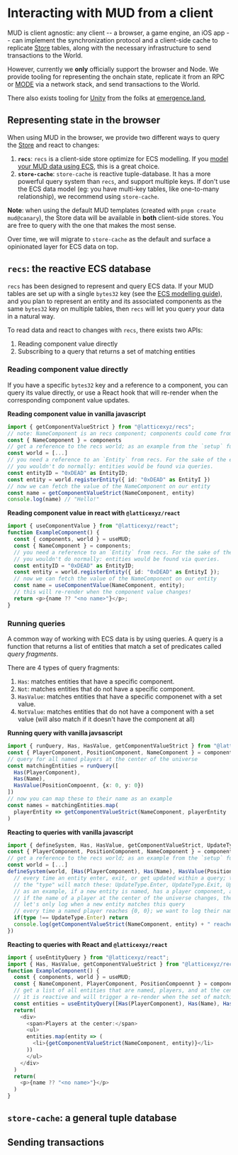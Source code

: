 # Interacting with MUD from a client

MUD is client agnostic: any client -- a browser, a game engine, an iOS app -- can implement the synchronization protocol and a client-side cache to replicate [Store](/store) tables, along with the necessary infrastructure to send transactions to the World.

However, currently we **only** officially support the browser and Node. We provide tooling for representing the onchain state, replicate it from an RPC or [MODE](/mode) via a network stack, and send transactions to the World.

There also exists tooling for [Unity](https://github.com/emergenceland/unimud) from the folks at [emergence.land](emergence.land),

## Representing state in the browser

When using MUD in the browser, we provide two different ways to query the [Store](/Store) and react to changes:

1. **`recs`**: `recs` is a client-side store optimize for ECS modelling. If you [model your MUD data using ECS](/ecs), this is a great choice.
2. **`store-cache`**: `store-cache` is reactive tuple-database. It has a more powerful query system than `recs`, and support multiple keys. If don't use the ECS data model (eg: you have multi-key tables, like one-to-many relationship), we recommend using `store-cache`.

**Note**: when using the default MUD templates (created with `pnpm create mud@canary`), the Store data will be available in **both** client-side stores. You are free to query with the one that makes the most sense.

Over time, we will migrate to `store-cache` as the default and surface a opinionated layer for ECS data on top.

## `recs`: the reactive ECS database

`recs` has been designed to represent and query ECS data.
If your MUD tables are set up with a single `bytes32` key (see the [ECS modelling guide](/ecs)), and you plan to represent an entity and its associated components as the same `bytes32` key on multiple tables, then `recs` will let you query your data in a natural way.

To read data and react to changes with `recs`, there exists two APIs:

1. Reading component value directly
2. Subscribing to a query that returns a set of matching entities

### Reading component value directly

If you have a specific `bytes32` key and a reference to a component, you can query its value directly, or use a React hook that will re-render when the corresponding component value updates.

**Reading component value in vanilla javascript**

```typescript
import { getComponentValueStrict } from "@latticexyz/recs";
// note: NameComponent is an recs component; components could come from the `setup` function of MUD.
const { NameComponent } = components
// get a reference to the recs world; as an example from the `setup` function of MUD.
const world = [...]
// you need a reference to an `Entity` from recs. For the sake of the example, let's say we know that the bytes32 key is "0xDEAD"
// you wouldn't do normally: entities would be found via queries.
const entityID = "0xDEAD" as EntityID;
const entity = world.registerEntity({ id: "0xDEAD" as EntityI })
// now we can fetch the value of the NameComponent on our entity
const name = getComponentValueStrict(NameComponent, entity)
console.log(name) // "Hello!"
```

**Reading component value in react with `@latticexyz/react`**

```typescript
import { useComponentValue } from "@latticexyz/react";
function ExampleComponent() {
  const { components, world } = useMUD;
  const { NameComponent } = components;
  // you need a reference to an `Entity` from recs. For the sake of the example, let's say we know that the bytes32 key is "0xDEAD"
  // you wouldn't do normally: entities would be found via queries.
  const entityID = "0xDEAD" as EntityID;
  const entity = world.registerEntity({ id: "0xDEAD" as EntityI });
  // now we can fetch the value of the NameComponent on our entity
  const name = useComponentValue(NameComponent, entity);
  // this will re-render when the component value changes!
  return <p>{name ?? "<no name>"}</p>;
}
```

### Running queries

A common way of working with ECS data is by using queries.
A query is a function that returns a list of entities that match a set of predicates called _query fragments_.

There are 4 types of query fragments:

1. `Has`: matches entities that have a specific component.
2. `Not`: matches entities that do not have a specific component.
3. `HasValue`: matches entities that have a specific componenet with a set value.
4. `NotValue`: matches entities that do not have a component with a set value (will also match if it doesn't have the component at all)

**Running query with vanilla javsascript**

```typescript
import { runQuery, Has, HasValue, getComponentValueStrict } from "@latticexyz/recs";
const { PlayerComponent, PositionComponent, NameComponent } = components
// query for all named players at the center of the universe
const matchingEntities = runQuery([
  Has(PlayerComponent),
  Has(Name),
  HasValue(PositionCompoennt, {x: 0, y: 0})
])
// now you can map these to their name as an example
const names = matchingEntities.map(
  playerEntity => getComponentValueStrict(NameComponent, playerEntity
)
```

**Reacting to queries with vanilla javascript**

```typescript
import { defineSystem, Has, HasValue, getComponentValueStrict, UpdateType } from "@latticexyz/recs";
const { PlayerComponent, PositionComponent, NameComponent } = components
// get a reference to the recs world; as an example from the `setup` function of MUD.
const world = [...]
defineSystem(world, [Has(PlayerComponent), Has(Name), HasValue(PositionComponent, {x: 0, y: 0}], ({entity, component, value, type}) => {
  // every time an entity enter, exit, or get updated within a query; this callback with fire
  // the "type" will match these: UpdateType.Enter, UpdateType.Exit, UpdateType.Update
  // as an example, if a new entity is named, has a player component, and is at the center of the universe; the callback fires
  // if the name of a player at the center of the universe changes, the callback will also fire for that entity
  // let's only log when a new entity matches this query
  // every time a named player reaches {0, 0}; we want to log their name
  if(type !== UpdateType.Enter) return
  console.log(getComponentValueStrict(NameComponent, entity) + " reached the center!")
})
```

**Reacting to queries with React and `@latticexyz/react`**

```typescript
import { useEntityQuery } from "@latticexyz/react";
import { Has, HasValue, getComponentValueStrict } from "@latticexyz/recs";
function ExampleComponent() {
  const { components, world } = useMUD;
  const { NameComponent, PlayerComponent, PositionCompoennt } = components
  // get a list of all entities that are named, players, and at the center of the universe
  // it is reactive and will trigger a re-render when the set of matching queries update
  const entities = useEntityQuery([Has(PlayerComponent), Has(Name), HasValue(PositionComponent, {x: 0, y: 0}])
  return(
    <div>
      <span>Players at the center:</span>
      <ul>
      entities.map(entity => (
        <li>{getComponentValueStrict(NameComponent, entity)}</li>
      ))
      </ul>
    </div>
  )
  return(
    <p>{name ?? "<no name>"}</p>
  )
}
```

## `store-cache`: a general tuple database

## Sending transactions
